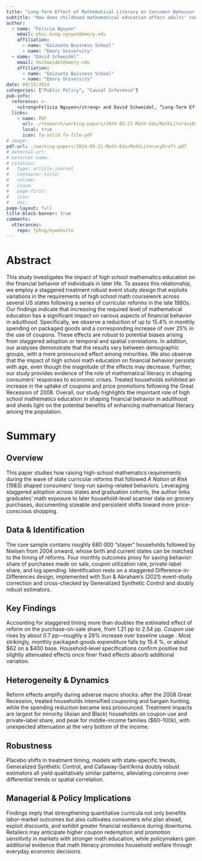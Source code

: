 ```yaml
---
title: "Long-Term Effect of Mathematical Literacy on Consumer Behavior: Evidence from Curricular Reforms"
subtitle: "How does childhood mathematical education affect adults' consumption behavior."
author: 
  - name: "Felicia Nguyen"
    email: phuc.hung.nguyen@emory.edu
    affiliation:
      - name: "Goizueta Business School"
      - name: "Emory University"
  - name: "David Schweidel"
    email: dschweidel@emory.edu
    affiliation:
      - name: "Goizueta Business School"
      - name: "Emory University"
date: 09/15/2024
categories: ["Public Policy", "Causal Inference"]
pub-info:
  reference: >-
    <strong>Felicia Nguyen</strong> and David Schweidel, “Long-Term Effect of Mathematical Literacy on Consumer Behavior: Evidence from Curricular Reforms”
  links:
    - name: PDF
      url: ./research/working-papers/2024-03-21-Math-Edu/MathLiteracyDraft.pdf
      local: true
      icon: fa-solid fa-file-pdf
# image: 
pdf-url: ./working-papers/2024-03-21-Math-Edu/MathLiteracyDraft.pdf
# external-url:
# external-name:
# citation:
#   type: article-journal
#   container-title: 
#   volume: 
#   issue:
#   page-first:
#   issn:
#   doi:
page-layout: full
title-block-banner: true
comments:
  utterances:
    repo: fphng/mywebsite
---
```


# Abstract

This study investigates the impact of high school mathematics education on the financial behavior of individuals in later life. To assess this relationship, we employ a staggered treatment robust event study design that exploits variations in the requirements of high school math coursework across several US states following a series of curricular reforms in the late 1980s. Our findings indicate that increasing the required level of mathematical education has a significant impact on various aspects of financial behavior in adulthood. Specifically, we observe a reduction of up to 15.4% in monthly spending on packaged goods and a corresponding increase of over 25% in the use of coupons. These effects are robust to potential biases arising from staggered adoption or temporal and spatial correlations. In addition, our analyses demonstrate that the results vary between demographic groups, with a more pronounced effect among minorities. We also observe that the impact of high school math education on financial behavior persists with age, even though the magnitude of the effects may decrease. Further, our study provides evidence of the role of mathematical literacy in shaping consumers' responses to economic crises. Treated households exhibited an increase in the uptake of coupons and price promotions following the Great Recession of 2008. Overall, our study highlights the important role of high school mathematics education in shaping financial behavior in adulthood and sheds light on the potential benefits of enhancing mathematical literacy among the population.

# Summary

## Overview

This paper studies how raising high-school mathematics requirements during the wave of state curricular reforms that followed *A Nation at Risk* (1983) shaped consumers’ long-run saving-related behaviors. Leveraging staggered adoption across states and graduation cohorts, the author links graduates’ math exposure to later household-level scanner data on grocery purchases, documenting sizeable and persistent shifts toward more price-conscious shopping.

## Data & Identification

The core sample contains roughly 680 000 “stayer” households followed by Nielsen from 2004 onward, whose birth and current states can be matched to the timing of reforms. Four monthly outcomes proxy for saving behavior: share of purchases made on sale, coupon utilization rate, private-label share, and log spending. Identification rests on a staggered Difference-in-Differences design, implemented with Sun & Abraham’s (2021) event-study correction and cross-checked by Generalized Synthetic Control and doubly robust estimators.

## Key Findings

Accounting for staggered timing more than doubles the estimated effect of reform on the purchase-on-sale share, from 1.21 pp to 2.54 pp. Coupon use rises by about 0.7 pp—roughly a 26% increase over baseline usage . Most strikingly, monthly packaged-goods expenditure falls by 15.4 %, or about \$62 on a \$400 base. Household-level specifications confirm positive but slightly attenuated effects once finer fixed effects absorb additional variation.

## Heterogeneity & Dynamics

Reform effects amplify during adverse macro shocks: after the 2008 Great Recession, treated households intensified couponing and bargain hunting, while the spending reduction became less pronounced. Treatment impacts are largest for minority (Asian and Black) households on coupon use and private-label share, and peak for middle-income families (\$60–100k), with unexpected attenuation at the very bottom of the income.

## Robustness

Placebo shifts in treatment timing, models with state-specific trends, Generalized Synthetic Control, and Callaway-Sant’Anna doubly robust estimators all yield qualitatively similar patterns, alleviating concerns over differential trends or spatial correlation.

## Managerial & Policy Implications

Findings imply that strengthening quantitative curricula not only benefits labor-market outcomes but also cultivates consumers who plan ahead, exploit discounts, and exhibit greater financial resilience during downturns. Retailers may anticipate higher coupon redemption and promotion sensitivity in markets with stronger math education, while policymakers gain additional evidence that math literacy promotes household welfare through everyday economic decisions.